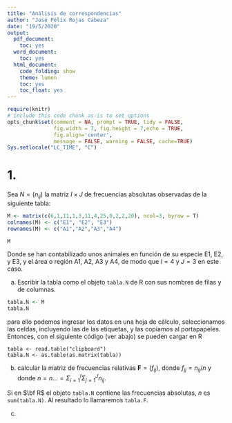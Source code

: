 ```yaml
---
title: "Análisis de correspondencias"
author: "José Félix Rojas Cabeza"
date: "19/5/2020"
output:
  pdf_document:
    toc: yes
  word_document:
    toc: yes
  html_document:
    code_folding: show
    theme: lumen
    toc: yes
    toc_float: yes
---
```

```r
require(knitr)
# include this code chunk as-is to set options
opts_chunk$set(comment = NA, prompt = TRUE, tidy = FALSE, 
               fig.width = 7, fig.height = 7,echo = TRUE,
               fig.align='center',
               message = FALSE, warning = FALSE, cache=TRUE)
Sys.setlocale("LC_TIME", "C")
```

# 1. 
Sea $N =(n_{ij})$ la matriz $I \times J$ de frecuencias absolutas observadas de la siguiente tabla:

```r
M <- matrix(c(6,1,11,1,3,11,4,25,0,2,2,20), ncol=3, byrow = T)
colnames(M) <- c("E1", "E2", "E3")
rownames(M) <- c("A1","A2","A3","A4")

M
```

Donde se han contabilizado unos animales en función de su especie E1, E2, y E3, y el área o región A1, A2, A3 y A4, de modo que $I=4$ y $J=3$ en este caso. 

a) Escribir la tabla como el objeto `tabla.N` de R con sus nombres de filas y de columnas.

```r
tabla.N <- M
tabla.N
```

para ello podemos ingresar los datos en una hoja de cálculo, seleccionamos las celdas, incluyendo las de las etiquetas, y las copiamos al portapapeles. Entonces, con el siguiente código (ver abajo) se pueden cargar en R

```
tabla <- read.table("clipboard")
tabla.N <- as.table(as.matrix(tabla))
```

b) calcular la matriz de frecuencias relativas $\textbf{F} = (f_{ij})$, donde $f_{ij}=n_{ij}/n$ y donde $n=n\dots=\Sigma^I_{i=1}\Sigma^J_{j=1}n_{ij}$.

Si en $\bf R$ el objeto `tabla.N` contiene las frecuencias absolutas, $n$ es `sum(tabla.N)`. Al resultado lo llamaremos `tabla.F`.

c)
















































